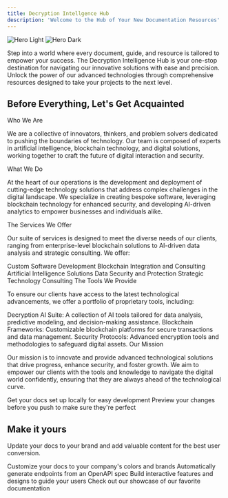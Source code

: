 ```yaml
---
title: Decryption Intellgence Hub
description: 'Welcome to the Hub of Your New Documentation Resources'
---
```


<img
  className="block dark:hidden"
  src="/images/hero-light.svg"
  alt="Hero Light"
/>
<img
  className="hidden dark:block"
  src="/images/hero-dark.png"
  alt="Hero Dark"
/>

Step into a world where every document, guide, and resource is tailored to empower your success. The Decryption Intelligence Hub is your one-stop destination for navigating our innovative solutions with ease and precision. Unlock the power of our advanced technologies through comprehensive resources designed to take your projects to the next level.

## Before Everything, Let's Get Acquainted

Who We Are

We are a collective of innovators, thinkers, and problem solvers dedicated to pushing the boundaries of technology. Our team is composed of experts in artificial intelligence, blockchain technology, and digital solutions, working together to craft the future of digital interaction and security.

What We Do

At the heart of our operations is the development and deployment of cutting-edge technology solutions that address complex challenges in the digital landscape. We specialize in creating bespoke software, leveraging blockchain technology for enhanced security, and developing AI-driven analytics to empower businesses and individuals alike.

The Services We Offer

Our suite of services is designed to meet the diverse needs of our clients, ranging from enterprise-level blockchain solutions to AI-driven data analysis and strategic consulting. We offer:

Custom Software Development
Blockchain Integration and Consulting
Artificial Intelligence Solutions
Data Security and Protection
Strategic Technology Consulting
The Tools We Provide

To ensure our clients have access to the latest technological advancements, we offer a portfolio of proprietary tools, including:

Decryption AI Suite: A collection of AI tools tailored for data analysis, predictive modeling, and decision-making assistance.
Blockchain Frameworks: Customizable blockchain platforms for secure transactions and data management.
Security Protocols: Advanced encryption tools and methodologies to safeguard digital assets.
Our Mission

Our mission is to innovate and provide advanced technological solutions that drive progress, enhance security, and foster growth. We aim to empower our clients with the tools and knowledge to navigate the digital world confidently, ensuring that they are always ahead of the technological curve.

<CardGroup cols={2}>
  <Card
    title="Edit Your Docs"
    icon="pen-to-square"
    href="https://mintlify.com/docs/quickstart"
  >
    Get your docs set up locally for easy development
  </Card>
  <Card
    title="Preview Changes"
    icon="image"
    href="https://mintlify.com/docs/development"
  >
    Preview your changes before you push to make sure they're perfect
  </Card>
</CardGroup>

## Make it yours

Update your docs to your brand and add valuable content for the best user conversion.

<CardGroup cols={2}>
  <Card
    title="Customize Style"
    icon="palette"
    href="https://mintlify.com/docs/settings/global"
  >
    Customize your docs to your company's colors and brands
  </Card>
  <Card
    title="Reference APIs"
    icon="code"
    href="https://mintlify.com/docs/api-playground/openapi"
  >
    Automatically generate endpoints from an OpenAPI spec
  </Card>
  <Card
    title="Add Components"
    icon="screwdriver-wrench"
    href="https://mintlify.com/docs/components/accordion"
  >
    Build interactive features and designs to guide your users
  </Card>
  <Card
    title="Get Inspiration"
    icon="stars"
    href="https://mintlify.com/showcase"
  >
    Check out our showcase of our favorite documentation
  </Card>
</CardGroup>
